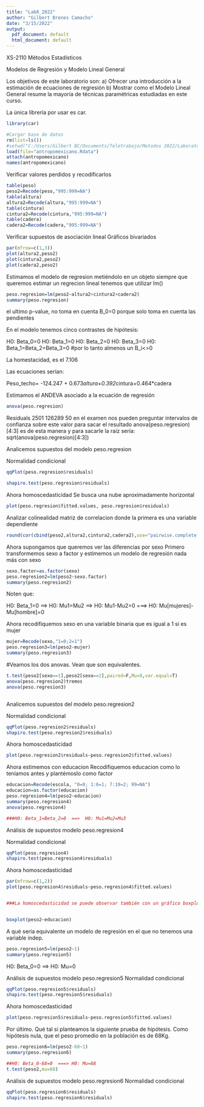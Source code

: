 ```yaml
---
title: "Lab8_2022"
author: "Gilbert Brenes Camacho"
date: "3/15/2022"
output:
  pdf_document: default
  html_document: default
---
```


XS-2110 Métodos Estadísticos

Modelos de Regresión y Modelo Lineal General

Los objetivos de este laboratorio son:
a) Ofrecer una introducción a la estimación de ecuaciones de regresión
b) Mostrar como el Modelo Lineal General resume la mayoría de técnicas paramétricas
estudiadas en este curso.



La única librería por usar es car.

```r
library(car)

#Cargar base de datos
rm(list=ls())
#setwd("C:/Users/Gilbert BC/Documents/Teletrabajo/Metodos 2022/Laboratorios/Labo 8/")
load(file="antropomexicano.Rdata")
attach(antropomexicano)
names(antropomexicano)
```


Verificar valores perdidos y recodificarlos

```r
table(peso)
peso2=Recode(peso,"995:999=NA")
table(altura)
altura2=Recode(altura,"995:999=NA")
table(cintura)
cintura2=Recode(cintura,"995:999=NA")
table(cadera)
cadera2=Recode(cadera,"995:999=NA")
```


Verificar supuestos de asociación lineal
Gráficos bivariados


```r
par(mfrow=c(1,3))
plot(altura2,peso2)
plot(cintura2,peso2)
plot(cadera2,peso2)
```



Estimamos el modelo de regresion metiéndolo en un objeto
siempre que queremos estimar un regrecion lineal tenemos que utilizar lm()


```r
peso.regresion=lm(peso2~altura2+cintura2+cadera2)
summary(peso.regresion)
```
el ultimo p-value, no toma en cuenta B_0=0 porque solo toma en cuenta las pendientes

En el modelo tenemos cinco contrastes de hipótesis:

H0: Beta_0=0
H0: Beta_1=0
H0: Beta_2=0
H0: Beta_3=0
H0: Beta_1=Beta_2=Beta_3=0   #por lo tanto almenos un B_i<>0
 
La homestacidad, es el 7.106 
 
Las ecuaciones serían:

Peso_techo= -124.247 + 0.673*altura+0.392*cintura+0.464*cadera

Estimamos el ANDEVA asociado a la ecuación de regresión

```r
anova(peso.regresion)
```
Residuals 2501 126289      50 en el examen nos pueden preguntar intervalos de confianza sobre este valor
para sacar el resultado
anova(peso.regresion)[4:3] es de esta manera y para sacarle la raiz seria:
sqrt(anova(peso.regresion)[4:3])


Analicemos supuestos del modelo peso.regresion


Normalidad condicional


```r
qqPlot(peso.regresion$residuals)
```

```r
shapiro.test(peso.regresion$residuals)
```



Ahora homoscedasticidad
Se busca una nube aproximadamente horizontal

```r
plot(peso.regresion$fitted.values, peso.regresion$residuals)
```

Analizar colinealidad
matriz de correlacion donde la primera es una variable dependiente 
```r
round(cor(cbind(peso2,altura2,cintura2,cadera2),use="pairwise.complete.obs"),3)

```


Ahora supongamos que queremos ver las diferencias por sexo
Primero transformemos sexo a factor y estimemos un modelo de regresión nada más con sexo

```r
sexo.factor=as.factor(sexo)
peso.regresion2=lm(peso2~sexo.factor)
summary(peso.regresion2)
```

Noten que:

H0: Beta_1=0  ==> H0: Mu1=Mu2  ==> H0: Mu1-Mu2=0 ===> H0: Mu[mujeres]-Mu[hombre]=0

Ahora recodifiquemos sexo en una variable binaria que es igual a 1 si es mujer

```r
mujer=Recode(sexo,"1=0;2=1")
peso.regresion3=lm(peso2~mujer)
summary(peso.regresion3)
```

#Veamos los dos anovas.  Vean que son equivalentes.


```r
t.test(peso2[sexo==1],peso2[sexo==2],paired=F,Mu=0,var.equal=T)
anova(peso.regresion2)tremos 
anova(peso.regresion3)
```


```r
```


Analicemos supuestos del modelo peso.regresion2


Normalidad condicional


```r
qqPlot(peso.regresion2$residuals)
shapiro.test(peso.regresion2$residuals)

```

Ahora homoscedasticidad

```r
plot(peso.regresion2$residuals~peso.regresion2$fitted.values)
```


Ahora estimemos con educacion
Recodifiquemos educacion como lo teníamos antes y plantémoslo como factor


```r
educacion=Recode(escola, "0=0; 1:6=1; 7:19=2; 99=NA")
educacion=as.factor(educacion)
peso.regresion4=lm(peso2~educacion)
summary(peso.regresion4)
anova(peso.regresion4)

###H0: Beta_1=Beta_2=0  ==>  H0: Mu1=Mu2=Mu3
```



Análisis de supuestos modelo peso.regresion4

Normalidad condicional


```r
qqPlot(peso.regresion4)
shapiro.test(peso.regresion4$residuals)
```


Ahora homoscedasticidad


```r

par(mfrow=c(1,2))
plot(peso.regresion4$residuals~peso.regresion4$fitted.values)


###La homoscedasticidad se puede observar también con un gráfico boxplot


boxplot(peso2~educacion)
```



A qué sería equivalente un modelo de regresión en el que no tenemos una variable indep.

```r
peso.regresion5=lm(peso2~1)
summary(peso.regresion5)
```


H0: Beta_0=0  ==> H0: Mu=0

Análisis de supuestos modelo peso.regresion5
Normalidad condicional


```r
qqPlot(peso.regresion5$residuals)
shapiro.test(peso.regresion5$residuals)
```


Ahora homoscedasticidad

```r
plot(peso.regresion5$residuals~peso.regresion5$fitted.values)
```


Por último.  Qué tal si planteamos la siguiente prueba de hipótesis. 
Como hipótesis nula, que el peso promedio en la población es de 68Kg.

```r
peso.regresion6=lm(peso2-68~1)
summary(peso.regresion6)

##H0: Beta_0-68=0  ===> H0: Mu=68
t.test(peso2,mu=68)
```

Análisis de supuestos modelo peso.regresion6
Normalidad condicional


```r
qqPlot(peso.regresion6$residuals)
shapiro.test(peso.regresion6$residuals)
```





